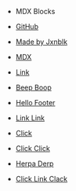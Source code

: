 
- MDX Blocks
- [GitHub](https://github.com/jxnblk/mdx-blocks)
- [Made by Jxnblk](https://jxnblk.com)
- [MDX](https://mdxjs.com)


- [Link]()
- [Beep Boop]()
- [Hello Footer]()
- [Link Link]()


- [Click]()
- [Click Click]()
- [Herpa Derp]()
- [Click Link Clack]()

